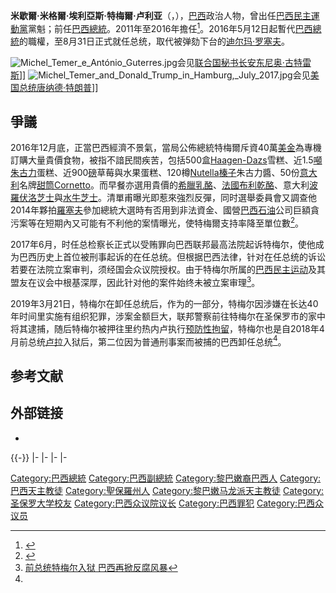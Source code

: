 {{noteTA
|1=zh-hans:特梅尔;zh-hant:特梅爾;zh-tw:泰梅爾;
|2=zh-hk:羅塞夫; zh-tw: 羅賽芙; zh-cn:罗塞夫;
|3=zh-hans:阿伦卡尔;zh-hant:阿倫卡爾;zh-tw:阿倫卡;
}}
{{Portuguese name|Temer|Lulia}}
{{Infobox Officeholder
|name             = 米歇爾·特梅爾
|native_name      = Michel Temer
|native_name_lang = pt
|honorific-suffix = {{le|亨利王子勳章|Order of Prince Henry|GOIH}}
|image            = File:Presidente Michel Temer (foto oficial) - cortada.jpg
|caption        = 
|office         = 第37任[[巴西總統|巴西總統]]
|term_start     = 2016年8月31日
|term_end       = 2018年12月31日<br /><small>2016年5月12日—2016年8月31日代理總統職務</small>
|vicepresident = 懸缺
|predecessor    = [[迪爾瑪·羅塞夫|迪爾瑪·羅塞夫]]
|successor     = [[雅伊爾·博爾索納羅|雅伊爾·博爾索納羅]]
|office1        = 第24任{{le|巴西副總統|Vice President of Brazil}}
|president1     = [[迪爾瑪·羅塞夫|迪爾瑪·羅塞夫]]
|term_start1    = 2011年1月1日
|term_end1      = 2016年8月31日
|predecessor1   = [[若澤·阿倫卡爾|若澤·阿倫卡爾]]
|successor1     = 漢密爾頓·莫朗
|office2        = {{le|巴西眾議院議長|President of the Chamber of Deputies (Brazil)}}
|term_start2    = 2009年2月2日
|term_end2      = 2010年12月17日
|predecessor2   = {{le|阿林多·基納利亞|Arlindo Chinaglia}}
|successor2     = {{le|馬爾科·馬亞|Marco Maia}}
|term_start3    = 1997年2月2日
|term_end3      = 2001年2月14日
|predecessor3   = {{link-pt|路易斯·愛德華·馬加良斯|Luís Eduardo Maron Magalhães}}
|successor3     = [[阿埃西奧·內維斯|阿埃西奧·內維斯]]
|office4        = [[巴西民主運動黨|巴西民主運動黨]]黨魁
|term_start4    = 2001年9月9日
|term_end4      = 2016年4月5日
|predecessor4   = {{le|雅德爾·巴爾巴略|Jader Barbalho}}
|successor4     = {{le|羅梅羅·茹卡|Romero Jucá}}
|birth_name     = 米歇爾·米格爾·埃利亞斯·特梅爾·朱利亞<br />Michel Miguel Elias Temer Lulia
|birth_date     = {{birth date and age|1940|9|23|df=y}}
|birth_place    = {{flag|Brazil|1889}}[[聖保羅州|聖保羅州]][[铁特|铁特]]
|death_date     = 
|death_place    = 
|party          = [[巴西民主運動黨|巴西民主運動黨]]
|spouse         = 瑪麗亞·托萊多（Maria Toledo）{{small|（離婚）}}<br />[[馬塞拉·特梅爾|馬塞拉·特德斯奇]]（Marcela Tedeschi）
|children       = 6
|alma_mater     = {{le|聖保羅大學法學院|Faculdade de Direito da Universidade de São Paulo}}<br />{{le|聖保羅天主教大學|Pontifical Catholic University of São Paulo}}
|religion       = [[天主教會|羅馬天主教]]
|signature      = Assinatura Temer OK.jpg
}}

'''米歇爾·米格爾·埃利亞斯·特梅爾·卢利亚'''（{{lang-pt|'''Michel Miguel Elias Temer Lulia'''}}，{{bd|1940年|9月23日|catIdx=Temer, Michel}}），[[巴西|巴西]]政治人物，曾出任[[巴西民主運動黨|巴西民主運動黨]]黨魁；前任[[巴西總統|巴西總統]]。2011年至2016年擔任{{le|巴西副總統|Vice President of Brazil}}<ref name=PRES>{{Cite web |url=http://www.presidencia.gov.br/vice-presidente |title=Presidência da República |accessdate=2016-04-18 |archive-date=2011-01-09 |archive-url=https://web.archive.org/web/20110109025720/http://www.presidencia.gov.br/vice-presidente |dead-url=no }}</ref>。2016年5月12日起暫代[[巴西總統|巴西總統]]的職權，至8月31日正式就任总统，取代被弹劾下台的[[迪尔玛·罗塞夫|迪尔玛·罗塞夫]]。

[[File:Michel_Temer_e_António_Guterres.jpg|thumb]]会见[[联合国秘书长|联合国秘书长]][[安东尼奥·古特雷斯|安东尼奥·古特雷斯]]]]
[[File:Michel_Temer_and_Donald_Trump_in_Hamburg,_July_2017.jpg|thumb]]会见[[美国总统|美国总统]][[唐納·川普|唐纳德·特朗普]]]] 

== 爭議 ==
2016年12月底，正當巴西經濟不景氣，當局公佈總統特梅爾斥資40萬[[美金|美金]]為專機訂購大量貴價食物，被指不諳民間疾苦，包括500盒[[Haagen-Dazs|Haagen-Dazs]]雪糕、近1.5[[噸|噸]][[朱古力|朱古力]]蛋糕、近900[[磅|磅]]草莓與水果蛋糕、120樽[[Nutella|Nutella]][[榛子|榛子]]朱古力醬、50份[[意大利|意大利]]名牌[[甜筒|甜筒]]Cornetto。而早餐亦選用貴價的[[希臘|希臘]][[乳酪|乳酪]]、[[法國|法國]][[布利乾酪|布利乾酪]]、意大利[[波羅伏洛芝士|波羅伏洛芝士]]與[[水牛芝士|水牛芝士]]。清單甫曝光即惹來強烈反彈，同时選舉委員會又調查他2014年夥拍[[羅塞夫|羅塞夫]]參加總統大選時有否用到非法資金、國營[[巴西石油|巴西石油]]公司巨額貪污案等在短期內又可能有不利他的案情曝光，使特梅爾支持率降至單位數<ref>{{cite news|url=http://hk.apple.nextmedia.com/international/art/20170106/19888051 | title=無視財困 巴西總統嘆美食埋單312萬 |publisher=[[蘋果日報_(香港)|蘋果日報 (香港)]]|date=2017年1月6日}}{{zh-hant}}</ref>。

2017年6月，时任总检察长{{en-link|雅诺特|Rodrigo Janot}}正式以受贿罪向巴西联邦最高法院起诉特梅尔，使他成为巴西历史上首位被刑事起诉的在任总统。但根据巴西法律，针对在任总统的诉讼若要在法院立案审判，须经国会众议院授权。由于特梅尔所属的[[巴西民主运动|巴西民主运动]]及其盟友在议会中根基深厚，因此针对他的案件始终未被立案审理<ref name="te">[http://www.xinhuanet.com/world/2019-03/22/c_1124269963.htm 前总统特梅尔入狱 巴西再掀反腐风暴]</ref>。

2019年3月21日，特梅尔在卸任总统后，作为{{en-link|洗车行动|Operation Car Wash}}的一部分，特梅尔因涉嫌在长达40年时间里实施有组织犯罪，涉案金额巨大，联邦警察前往特梅尔在圣保罗市的家中将其逮捕，随后特梅尔被押往里约热内卢执行[[预防性拘留|预防性拘留]]，特梅尔也是自2018年4月前总统[[卢拉|卢拉]]入狱后，第二位因为普通刑事案而被捕的巴西卸任总统<ref name="te"/>。

== 参考文献 ==
{{Reflist}}

== 外部链接 ==
* {{Commons category-inline|Michel Temer}}

{{-}}
{{s-start}}
{{s-off}}
{{s-bef|before=[[迪爾瑪·羅塞夫|迪爾瑪·羅塞夫]]}}
{{s-ttl|title=[[巴西總統|巴西總統]]|years=2016年－2018年}}
{{s-aft|after=[[雅伊爾·博索納羅|雅伊爾·博索納羅]]}}
|-
{{s-bef|before={{le|羅傑·庫盧|Roger Kolo}}}}
{{s-ttl|title={{le|巴西副總統|Vice President of Brazil}}|years=2011年－2016年<br />{{small|'''代理巴西總統'''<br />2016年}}}}
{{s-aft|after=漢密爾頓·莫朗}}
|-
{{s-bef|before={{link-pt|路易斯·愛德華·馬加良斯|Luís Eduardo Maron Magalhães}}}}
{{s-ttl|rows=2|title={{le|巴西眾議院議長|President of the Chamber of Deputies (Brazil)}}|years=1997年－2001年<br />2009年－2010年}}
{{s-aft|after=[[阿埃西奧·內維斯|阿埃西奧·內維斯]]}}
|-
{{s-bef|before={{le|阿林多·基納利亞|Arlindo Chinaglia}}}}
{{s-aft|after={{le|馬爾科·馬亞|Marco Maia}}}}
|-
{{s-ppo}}
{{s-bef|before={{le|雅德爾・巴爾巴略|Jader Barbalho}}}}
{{s-ttl|title=[[巴西民主運動黨|巴西民主運動黨]]黨魁|years=2001年－2016年}}
{{s-aft|after={{le|羅梅羅·茹卡|Romero Jucá}}}}
{{s-end}}

{{巴西總統}}

{{Authority control}}
{{DEFAULTSORT:Temer, Michel}}
[[Category:巴西總統|Category:巴西總統]]
[[Category:巴西副總統|Category:巴西副總統]]
[[Category:黎巴嫩裔巴西人|Category:黎巴嫩裔巴西人]]
[[Category:巴西天主教徒|Category:巴西天主教徒]]
[[Category:聖保羅州人|Category:聖保羅州人]]
[[Category:黎巴嫩马龙派天主教徒|Category:黎巴嫩马龙派天主教徒]]
[[Category:圣保罗大学校友|Category:圣保罗大学校友]]
[[Category:巴西众议院议长|Category:巴西众议院议长]]
[[Category:巴西罪犯|Category:巴西罪犯]]
[[Category:巴西众议员|Category:巴西众议员]]